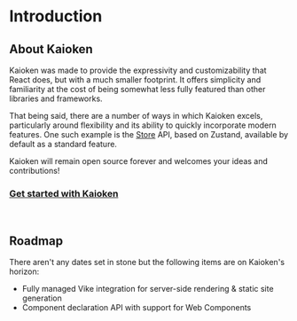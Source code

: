 
# Introduction

<h2 id="about-kaioken">About Kaioken</h2>

Kaioken was made to provide the expressivity and customizability that React does,
but with a much smaller footprint. It offers simplicity and familiarity at the
cost of being somewhat less fully featured than other libraries and frameworks.

That being said, there are a number of ways in which Kaioken excels, particularly
around flexibility and its ability to quickly incorporate modern features. One
such example is the <a href="/docs/api/store">Store</a> API, based on Zustand,
available by default as a standard feature.

Kaioken will remain <ExternalLink href="https://github.com/CrimsonChi/kaioken" >open source</ExternalLink> forever and welcomes your ideas and contributions!

<h3>
  <a href="/docs/getting-started">Get started with Kaioken</a>
</h3>
<br />

<h2 id="roadmap">Roadmap</h2>

There aren't any dates set in stone but the following items are on Kaioken's horizon:

- Fully managed <ExternalLink href="https://vike.dev" >Vike</ExternalLink> integration
  for server-side rendering & static site generation
- Component declaration API with support for <ExternalLink href="https://developer.mozilla.org/en-US/docs/Web/API/Web_components">Web Components</ExternalLink>

